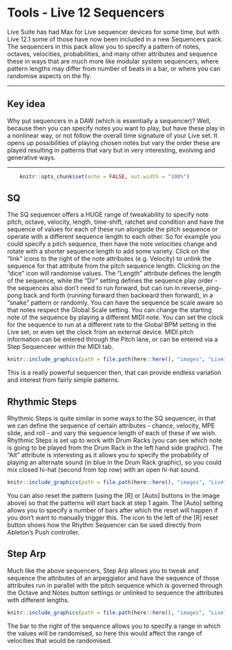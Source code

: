 # Tools - Live 12 Sequencers

Live Suite has had Max for Live sequencer devices for some time, but with Live 12.1 some of those have now been included in a new Sequencers pack. The sequencers in this pack allow you to specify a pattern of notes, octaves, velocities, probabilities, and many other attributes and sequence these in ways that are much more like modular system sequencers, where pattern lengths may differ from number of beats in a bar, or where you can randomise aspects on the fly.

------------------------------------------------------------------------

## Key idea {.unnumbered}

Why put sequencers in a DAW (which is essentially a sequencer)? Well, because then you can specify notes you want to play, but have these play in a nonlinear way, or not follow the overall time signature of your Live set. It opens up possibilities of playing chosen notes but vary the order these are played resulting in patterns that vary but in very interesting, evolving and generative ways.

------------------------------------------------------------------------

```r
    knitr::opts_chunk$set(echo = FALSE, out.width = "100%")
```

## SQ

The SQ sequencer offers a HUGE range of tweakability to specify note pitch, octave, velocity, length, time-shift, ratchet and condition and have the sequence of values for each of these run alongside the pitch sequence or operate with a different sequence length to each other. So for example you could specify a pitch sequence, then have the note velocities change and rotate with a shorter sequence length to add some variety. Click on the "link" icons to the right of the note attributes (e.g. Velocity) to unlink the sequence for that attribute from the pitch sequence length. Clicking on the "dice" icon will randomise values. The "Length" attribute defines the length of the sequence, while the "Dir" setting defines the sequence play order - the sequences also don't need to run forward, but can run in reverse, ping-pong back and forth (running forward then backward then forward), in a "snake" pattern or randomly. You can have the sequence be scale aware so that notes respect the Global Scale setting. You can change the starting note of the sequence by playing a different MIDI note. You can set the clock for the sequence to run at a different rate to the Global BPM setting in the Live set, or even set the clock from an external device. MIDI pitch information can be entered through the Pitch lane, or can be entered via a Step Sequenceer within the MIDI tab.

```r
knitr::include_graphics(path = file.path(here::here(), "images", "Live12_SQ.png"))
```

This is a really powerful sequencer then, that can provide endless variation and interest from fairly simple patterns.

## Rhythmic Steps

Rhythmic Steps is quite similar in some ways to the SQ sequencer, in that we can define the sequence of certain attributes - chance, velocity, MPE slide, and roll - and vary the sequence length of each of these if we wish. Rhythmic Steps is set up to work with Drum Racks (you can see which note is going to be played from the Drum Rack in the left hand side graphic). The "Alt" attribute is interesting as it allows you to specify the probability of playing an alternate sound (in blue in the Drum Rack graphic), so you could mix closed hi-hat (second from top row) with an open hi-hat sound.

```r
knitr::include_graphics(path = file.path(here::here(), "images", "Live12_RhythmicSteps.png"))
```

You can also reset the pattern (using the [R] or [Auto] buttons in the image above) so that the patterns will start back at step 1 again. The [Auto] setting allows you to specify a number of bars after which the reset will happen if you don't want to manually trigger this. The icon to the left of the [R] reset button shows how the Rhythm Sequencer can be used directly from Ableton's Push controller.

## Step Arp

Much like the above sequencers, Step Arp allows you to tweak and sequence the attributes of an arpeggiator and have the sequence of those attributes run in parallel with the pitch sequence which is governed through the Octave and Notes button settings or unlinked to sequence the attributes with different lengths.

```r
knitr::include_graphics(path = file.path(here::here(), "images", "Live12_StepArp.png"))
```

The bar to the right of the sequence allows you to specify a range in which the values will be randomised, so here this would affect the range of velocities that would be randomised.
